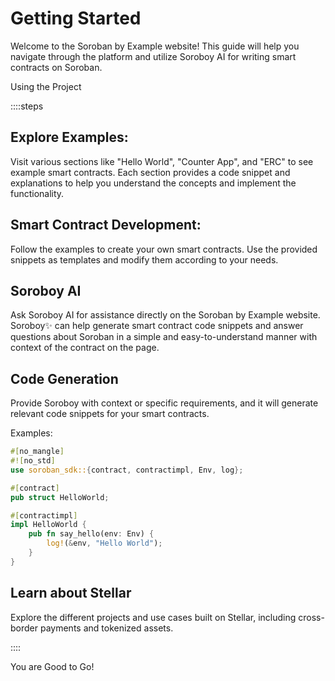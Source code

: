 # Getting Started

Welcome to the Soroban by Example website! This guide will help you navigate through the platform and utilize Soroboy AI for writing smart contracts on Soroban.

Using the Project

::::steps

## Explore Examples:

Visit various sections like "Hello World", "Counter App", and "ERC" to see example smart contracts.
Each section provides a code snippet and explanations to help you understand the concepts and implement the functionality.

## Smart Contract Development:

Follow the examples to create your own smart contracts.
Use the provided snippets as templates and modify them according to your needs.

## Soroboy AI

Ask Soroboy AI for assistance directly on the Soroban by Example website.
Soroboy✨ can help generate smart contract code snippets and answer questions about Soroban in a simple and easy-to-understand manner with context of the contract on the page.

## Code Generation

Provide Soroboy with context or specific requirements, and it will generate relevant code snippets for your smart contracts.

Examples:

```rust
#[no_mangle]
#![no_std]
use soroban_sdk::{contract, contractimpl, Env, log};

#[contract]
pub struct HelloWorld;

#[contractimpl]
impl HelloWorld {
    pub fn say_hello(env: Env) {
        log!(&env, "Hello World");
    }
}
```

## Learn about Stellar

Explore the different projects and use cases built on Stellar, including cross-border payments and tokenized assets.

::::

You are Good to Go! 